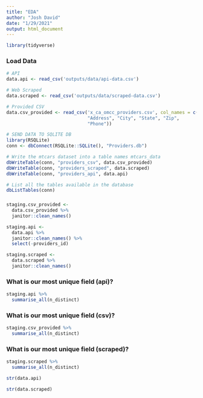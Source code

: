 ```yaml
---
title: "EDA"
author: "Josh David"
date: "1/29/2021"
output: html_document
---
```


```r
library(tidyverse)
```

### Load Data

```r

# API
data.api <- read_csv('outputs/data/api-data.csv')

# Web Scraped
data.scraped <- read_csv('outputs/data/scraped-data.csv')

# Provided CSV
data.csv_provided <- read_csv('x_ca_omcc_providers.csv', col_names = c("Provider Name", "Type of Care",
                              "Address", "City", "State", "Zip",
                              "Phone"))
```



```r
# SEND DATA TO SQLITE DB
library(RSQLite)
conn <- dbConnect(RSQLite::SQLite(), "Providers.db")

# Write the mtcars dataset into a table names mtcars_data
dbWriteTable(conn, "providers_csv", data.csv_provided)
dbWriteTable(conn, "providers_scraped", data.scraped)
dbWriteTable(conn, "providers_api", data.api)

# List all the tables available in the database
dbListTables(conn)

```

###
```r
staging.csv_provided <-
  data.csv_provided %>% 
  janitor::clean_names()

staging.api <-
  data.api %>% 
  janitor::clean_names() %>% 
  select(-providers_id)

staging.scraped <-
  data.scraped %>% 
  janitor::clean_names()
```

### What is our most unique field (api)?
```r
staging.api %>% 
  summarise_all(n_distinct)
```
### What is our most unique field (csv)?
```r
staging.csv_provided %>% 
  summarise_all(n_distinct)
```

### What is our most unique field (scraped)?
```r
staging.scraped %>% 
  summarise_all(n_distinct)
```


```r
str(data.api)
```
```r
str(data.scraped)
```

